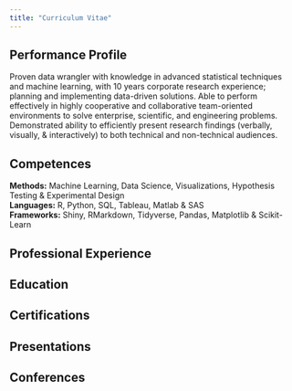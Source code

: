 ```yaml
---
title: "Curriculum Vitae"
---
```


## Performance Profile

Proven data wrangler with knowledge in advanced statistical techniques and machine learning, with 10 years corporate research experience; planning and implementing data-driven solutions. Able to perform effectively in highly cooperative and collaborative team-oriented environments to solve enterprise, scientific, and engineering problems. Demonstrated ability to efficiently present research findings (verbally, visually, & interactively) to both technical and non-technical audiences.

## Competences

**Methods:** Machine Learning, Data Science, Visualizations, Hypothesis Testing & Experimental Design  
**Languages:** R, Python, SQL, Tableau, Matlab & SAS  
**Frameworks:** Shiny, RMarkdown, Tidyverse, Pandas, Matplotlib & Scikit-Learn

## Professional Experience

## Education

## Certifications

## Presentations

## Conferences
